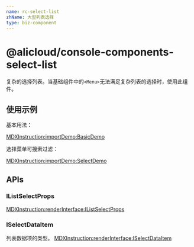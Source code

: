 ```yaml
---
name: rc-select-list
zhName: 大型列表选择
type: biz-component
---
```


# @alicloud/console-components-select-list

复杂的选择列表。当基础组件中的`<Menu>`无法满足复杂列表的选择时，使用此组件。

## 使用示例

基本用法：

[MDXInstruction:importDemo:BasicDemo](./stories/basic.tsx)

选择菜单可搜索过滤：

[MDXInstruction:importDemo:SelectDemo](./stories/select.tsx)

## APIs

### IListSelectProps

[MDXInstruction:renderInterface:IListSelectProps](./api-json/api.json)

### ISelectDataItem

列表数据项的类型。
[MDXInstruction:renderInterface:ISelectDataItem](./api-json/api.json)
